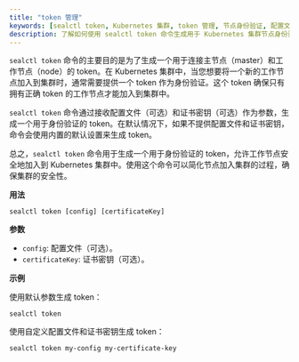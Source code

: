 ```yaml
---
title: "token 管理"
keywords: [sealctl token, Kubernetes 集群, token 管理, 节点身份验证, 配置文件, 证书密钥, 工作节点, 主节点, 安全性, 节点加入]
description: 了解如何使用 sealctl token 命令生成用于 Kubernetes 集群节点身份验证的 token，确保工作节点安全加入集群，简化管理过程。
---
```


`sealctl token` 命令的主要目的是为了生成一个用于连接主节点（master）和工作节点（node）的 token。在 Kubernetes 集群中，当您想要将一个新的工作节点加入到集群时，通常需要提供一个 token 作为身份验证。这个 token 确保只有拥有正确 token 的工作节点才能加入到集群中。

`sealctl token` 命令通过接收配置文件（可选）和证书密钥（可选）作为参数，生成一个用于身份验证的 token。在默认情况下，如果不提供配置文件和证书密钥，命令会使用内置的默认设置来生成 token。

总之，`sealctl token` 命令用于生成一个用于身份验证的 token，允许工作节点安全地加入到 Kubernetes 集群中。使用这个命令可以简化节点加入集群的过程，确保集群的安全性。


**用法**

```shell
sealctl token [config] [certificateKey]
```

**参数**

- `config`: 配置文件（可选）。
- `certificateKey`: 证书密钥（可选）。

**示例**

使用默认参数生成 token：

```shell
sealctl token
```

使用自定义配置文件和证书密钥生成 token：

```shell
sealctl token my-config my-certificate-key
```

